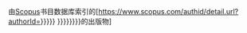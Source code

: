 由[[Scopus]]书目数据库索引的[https://www.scopus.com/authid/detail.url?authorId={{{1|{{{id|{{#property:P1153}}}}}}}} {{{2|{{{title|{{{name|{{PAGENAMEBASE}}}}}}}}}}}的出版物]{{subscription required}}<noinclude>{{Documentation}}</noinclude>